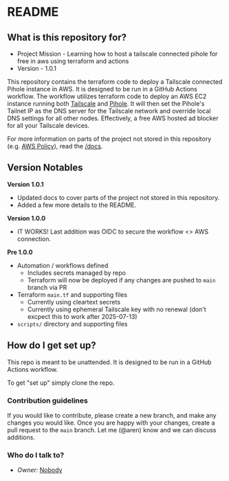 # README #

## What is this repository for? 

* Project Mission - Learning how to host a tailscale connected pihole for free in aws using terraform and actions
* Version - 1.0.1

This repository contains the terraform code to deploy a Tailscale connected Pihole instance in AWS. It is designed to be run in a GitHub Actions workflow. The workflow utilizes terraform code to deploy an AWS EC2 instance running both [Tailscale](https://tailscale.com/) and [Pihole](https://pi-hole.net/). It will then set the Pihole's Tailnet IP as the DNS server for the Tailscale network and override local DNS settings for all other nodes. Effectively, a free AWS hosted ad blocker for all your Tailscale devices.

For more information on parts of the project not stored in this repository (e.g. [AWS Policy](./docs/aws.mdx#iam_policy)), read the [/docs](./docs/main.mdx).

## Version Notables
**Version 1.0.1**
* Updated docs to cover parts of the project not stored in this repository. 
* Added a few more details to the README.

**Version 1.0.0**
* IT WORKS! Last addition was OIDC to secure the workflow \<\> AWS connection.

**Pre 1.0.0**
* Automation / workflows defined
   * Includes secrets managed by repo
   * Terraform will now be deployed if any changes are pushed to `main` branch via PR
* Terraform `main.tf` and supporting files
   * Currently using cleartext secrets
   * Currently using ephemeral Tailscale key with no renewal (don't excpect this to work after 2025-07-13)
* `scripts/` directory and supporting files

## How do I get set up?

This repo is meant to be unattended. It is designed to be run in a GitHub Actions workflow.

To get "set up" simply clone the repo.

### Contribution guidelines ###

If you would like to contribute, please create a new branch, and make any changes you would like. Once you are happy with your changes, create a pull request to the `main` branch. Let me (@aren) know and we can discuss additions.

### Who do I talk to? ###

* _Owner:_ [Nobody](mailto:nobody@nowhere.ai)